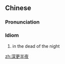 ==Chinese==
{{zh-forms}}

===Pronunciation===
{{zh-pron
|m=shēngēngbànyè
|c=sam1 gaang1 bun3 je6
|cat=cy
}}

===Idiom===
{{zh-idiom}}

# in the dead of the night

[[zh:深更半夜]]